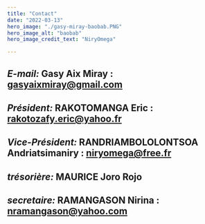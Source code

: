 ```yaml
---
title: "Contact"
date: "2022-03-13"
hero_image: "./gasy-miray-baobab.PNG"
hero_image_alt: "baobab"
hero_image_credit_text: "NiryOmega"

---
```


*E-mail:* Gasy Aix Miray : gasyaixmiray@gmail.com
---
*Président:* RAKOTOMANGA Eric : rakotozafy.eric@yahoo.fr
---
*Vice-Président:* RANDRIAMBOLOLONTSOA Andriatsimaniry : niryomega@free.fr
---
*trésorière:* MAURICE Joro Rojo
---
*secretaire:* RAMANGASON Nirina : nramangason@yahoo.com
---

 